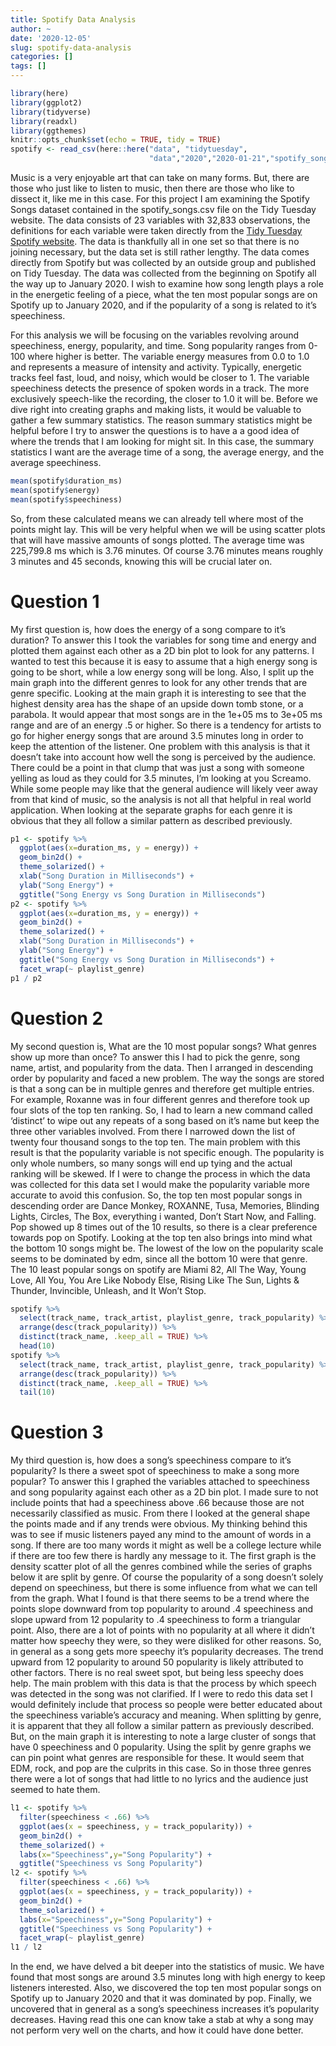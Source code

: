 ```yaml
---
title: Spotify Data Analysis
author: ~
date: '2020-12-05'
slug: spotify-data-analysis
categories: []
tags: []
---
```


```r
library(here)
library(ggplot2)
library(tidyverse)
library(readxl)
library(ggthemes)
knitr::opts_chunk$set(echo = TRUE, tidy = TRUE)
spotify <- read_csv(here::here("data", "tidytuesday",
                               "data","2020","2020-01-21","spotify_songs.csv"))
```
  
Music is a very enjoyable art that can take on many forms. But, there are those who just like to listen to music, then there are those who like to dissect it, like me in this case. For this project I am examining the Spotify Songs dataset contained in the spotify_songs.csv file on the Tidy Tuesday website. The data consists of 23 variables with 32,833 observations, the definitions for each variable were taken directly from the [Tidy Tuesday Spotify website](https://github.com/rfordatascience/tidytuesday/blob/master/data/2020/2020-01-21/readme.md). The data is thankfully all in one set so that there is no joining necessary, but the data set is still rather lengthy. The data comes directly from Spotify but was collected by an outside group and published on Tidy Tuesday. The data was collected from the beginning on Spotify all the way up to January 2020. I wish to examine how song length plays a role in the energetic feeling of a piece, what the ten most popular songs are on Spotify up to January 2020, and if the popularity of a song is related to it's speechiness.
  
For this analysis we will be focusing on the variables revolving around speechiness, energy, popularity, and time. Song popularity ranges from 0-100 where higher is better. The variable energy measures from 0.0 to 1.0 and represents a measure of intensity and activity. Typically, energetic tracks feel fast, loud, and noisy, which would be closer to 1. The variable speechiness	detects the presence of spoken words in a track. The more exclusively speech-like the recording, the closer to 1.0 it will be. Before we dive right into creating graphs and making lists, it would be valuable to gather a few summary statistics. The reason summary statistics might be helpful before I try to answer the questions is to have a a good idea of where the trends that I am looking for might sit. In this case, the summary statistics I want are the average time of a song, the average energy, and the average speechiness.
  
```r
mean(spotify$duration_ms)
mean(spotify$energy)
mean(spotify$speechiness)
```
  
So, from these calculated means we can already tell where most of the points might lay. This will be very helpful when we will be using scatter plots that will have massive amounts of songs plotted. The average time was 225,799.8 ms which is 3.76 minutes. Of course 3.76 minutes means roughly 3 minutes and 45 seconds, knowing this will be crucial later on. 
  
# Question 1
  
My first question is, how does the energy of a song compare to it's duration? To answer this I took the variables for song time and energy and plotted them against each other as a 2D bin plot to look for any patterns. I wanted to test this because it is easy to assume that a high energy song is going to be short, while a low energy song will be long. Also, I split up the main graph into the different genres to look for any other trends that are genre specific. Looking at the  main graph it is interesting to see that the highest density area has the shape of an upside down tomb stone, or a parabola. It would appear that most songs are in the 1e+05 ms to 3e+05 ms range and are of an energy .5 or higher. So there is a tendency for artists to go for higher energy songs that are around 3.5 minutes long in order to keep the attention of the listener. One problem with this analysis is that it doesn't take into account how well the song is perceived by the audience. There could be a point in that clump that was just a song with someone yelling as loud as they could for 3.5 minutes, I'm looking at you Screamo. While some people may like that the general audience will likely veer away from that kind of music, so the analysis is not all that helpful in real world application. When looking at the separate graphs for each genre it is obvious that they all follow a similar pattern as described previously. 
  
```r
p1 <- spotify %>%
  ggplot(aes(x=duration_ms, y = energy)) +
  geom_bin2d() +
  theme_solarized() +
  xlab("Song Duration in Milliseconds") +
  ylab("Song Energy") +
  ggtitle("Song Energy vs Song Duration in Milliseconds")
p2 <- spotify %>%
  ggplot(aes(x=duration_ms, y = energy)) +
  geom_bin2d() +
  theme_solarized() +
  xlab("Song Duration in Milliseconds") +
  ylab("Song Energy") +
  ggtitle("Song Energy vs Song Duration in Milliseconds") +
  facet_wrap(~ playlist_genre)
p1 / p2
```
  
# Question 2
  
My second question is, What are the 10 most popular songs? What genres show up more than once? To answer this I had to pick the genre, song name, artist, and popularity from the data. Then I arranged in descending order by popularity and faced a new problem. The way the songs are stored is that a song can be in multiple genres and therefore get multiple entries. For example, Roxanne was in four different genres and therefore took up four slots of the top ten ranking. So, I had to learn a new command called 'distinct' to wipe out any repeats of a song based on it's name but keep the three other variables involved. From there I narrowed down the list of twenty four thousand songs to the top ten. The main problem with this result is that the popularity variable is not specific enough. The popularity is only whole numbers, so many songs will end up tying and the actual ranking will be skewed. If I were to change the process in which the data was collected for this data set I would make the popularity variable more accurate to avoid this confusion. So, the top ten most popular songs in descending order are Dance Monkey, ROXANNE, Tusa, Memories, Blinding Lights, Circles, The Box, everything i wanted, Don't Start Now, and Falling. Pop showed up 8 times out of the 10 results, so there is a clear preference towards pop on Spotify. Looking at the top ten also brings into mind what the bottom 10 songs might be. The lowest of the low on the popularity scale seems to be dominated by edm, since all the bottom 10 were that genre. The 10 least popular songs on spotify are Miami 82, All The Way, Young Love, All You, You Are Like Nobody Else, Rising Like The Sun, Lights & Thunder, Invincible, Unleash, and It Won't Stop.
  
```r
spotify %>%
  select(track_name, track_artist, playlist_genre, track_popularity) %>%
  arrange(desc(track_popularity)) %>%
  distinct(track_name, .keep_all = TRUE) %>%
  head(10)
spotify %>%
  select(track_name, track_artist, playlist_genre, track_popularity) %>%
  arrange(desc(track_popularity)) %>%
  distinct(track_name, .keep_all = TRUE) %>%
  tail(10)
```
  
# Question 3
  
My third question is, how does a song's speechiness compare to it's popularity? Is there a sweet spot of speechiness to make a song more popular? To answer this I graphed the variables attached to speechiness and song popularity against each other as a 2D bin plot. I made sure to not include points that had a speechiness above .66 because those are not necessarily classified as music. From there I looked at the general shape the points made and if any trends were obvious. My thinking behind this was to see if music listeners payed any mind to the amount of words in a song. If there are too many words it might as well be a college lecture while if there are too few there is hardly any message to it. The first graph is the density scatter plot of all the genres combined while the series of graphs below it are split by genre. Of course the popularity of a song doesn't solely depend on speechiness, but there is some influence from what we can tell from the graph. What I found is that there seems to be a trend where the points slope downward from top popularity to around .4 speechiness and slope upward from 12 popularity to .4 speechiness to form a triangular point. Also, there are a lot of points with no popularity at all where it didn't matter how speechy they were, so they were disliked for other reasons. So, in general as a song gets more speechy it's popularity decreases. The trend upward from 12 popularity to around 50 popularity is likely attributed to other factors. There is no real sweet spot, but being less speechy does help. The main problem with this data is that the process by which speech was detected in the song was not clarified. If I were to redo this data set I would definitely include that process so people were better educated about the speechiness variable's accuracy and meaning. When splitting by genre, it is apparent that they all follow a similar pattern as previously described. But, on the main graph it is interesting to note a large cluster of songs that have 0 speechiness and 0 popularity. Using the split by genre graphs we can pin point what genres are responsible for these. It would seem that EDM, rock, and pop are the culprits in this case. So in those three genres there were a lot of songs that had little to no lyrics and the audience just seemed to hate them.
  
```r
l1 <- spotify %>%
  filter(speechiness < .66) %>%
  ggplot(aes(x = speechiness, y = track_popularity)) +
  geom_bin2d() +
  theme_solarized() + 
  labs(x="Speechiness",y="Song Popularity") +
  ggtitle("Speechiness vs Song Popularity") 
l2 <- spotify %>%
  filter(speechiness < .66) %>%
  ggplot(aes(x = speechiness, y = track_popularity)) +
  geom_bin2d() +
  theme_solarized() + 
  labs(x="Speechiness",y="Song Popularity") +
  ggtitle("Speechiness vs Song Popularity") +
  facet_wrap(~ playlist_genre)
l1 / l2
```
  
In the end, we have delved a bit deeper into the statistics of music. We have found that most songs are around 3.5 minutes long with high energy to keep listeners interested. Also, we discovered the top ten most popular songs on Spotify up to January 2020 and that it was dominated by pop. Finally, we uncovered that in general as a song's speechiness increases it's popularity decreases. Having read this one can know take a stab at why a song may not perform very well on the charts, and how it could have done better.










